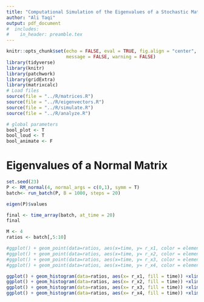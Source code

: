 ```yaml
---
title: "Computational Simulation of the Eigenvalues of a Stochastic Matrix"
author: "Ali Taqi"
output: pdf_document
#  includes: 
#    in_header: preamble.tex
---
```


```r
knitr::opts_chunk$set(echo = FALSE, eval = TRUE, fig.align = "center", 
                      message = FALSE, warning = FALSE)
library(tidyverse)
library(knitr)
library(patchwork)
library(gridExtra)
library(matrixcalc)
# Load files
source(file = "../R/matrices.R")
source(file = "../R/eigenvectors.R")
source(file = "../R/simulate.R")
source(file = "../R/analyze.R")
```

```r
# global parameters
bool_plot <- T
bool_loud <- T
bool_animate <- F
```

# Eigenvalues of a Normal Matrix

```r
set.seed(23)
P <- RM_normal(4, normal_args = c(0,1), symm = T)
batch<- run_batch(P, B = 1000, steps = 20)
```

```r
eigen(P)$values
```

```r
final <- time_array(batch, at_time = 20)
final
```

```r
M <- 4
ratios <- batch[,5:10]
```

```r
#ggplot() + geom_point(data=ratios, aes(x=time, y= r_x1, color = element_index))
#ggplot() + geom_point(data=ratios, aes(x=time, y= r_x2, color = element_index))
#ggplot() + geom_point(data=ratios, aes(x=time, y= r_x3, color = element_index))
#ggplot() + geom_point(data=ratios, aes(x=time, y= r_x4, color = element_index))
```

```r
ggplot() + geom_histogram(data=ratios, aes(x= r_x1, fill = time)) +xlim(c(-13,13))
ggplot() + geom_histogram(data=ratios, aes(x= r_x2, fill = time)) +xlim(c(-13,13))
ggplot() + geom_histogram(data=ratios, aes(x= r_x3, fill = time)) +xlim(c(-13,13))
ggplot() + geom_histogram(data=ratios, aes(x= r_x4, fill = time)) +xlim(c(-13,13))
```






